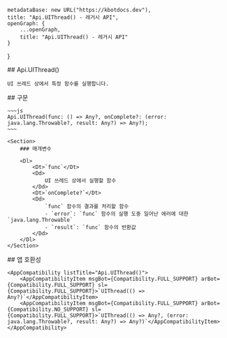 
    metadataBase: new URL("https://kbotdocs.dev"),
    title: "Api.UIThread() - 레거시 API",
    openGraph: {
        ...openGraph,
        title: "Api.UIThread() - 레거시 API"
    }
}

<Section>
    ## Api.UIThread()

    UI 쓰레드 상에서 특정 함수를 실행합니다.
</Section>
<Section>
    ## 구문

    ~~~js
    Api.UIThread(func: () => Any?, onComplete?: (error: java.lang.Throwable?, result: Any?) => Any?);
    ~~~

    <Section>
        ### 매개변수

        <Dl>
            <Dt>`func`</Dt>
            <Dd>
                UI 쓰레드 상에서 실행할 함수
            </Dd>
            <Dt>`onComplete?`</Dt>
            <Dd>
                `func` 함수의 결과를 처리할 함수
                - `error`: `func` 함수의 실행 도중 일어난 에러에 대한 `java.lang.Throwable`
                - `result`: `func` 함수의 반환값
            </Dd>
        </Dl>
    </Section>
</Section>
<Section>
    ## 앱 호환성

    <AppCompatibility listTitle="Api.UIThread()">
        <AppCompatibilityItem msgBot={Compatibility.FULL_SUPPORT} arBot={Compatibility.FULL_SUPPORT} sl={Compatibility.FULL_SUPPORT}>`UIThread(() => Any?)`</AppCompatibilityItem>
        <AppCompatibilityItem msgBot={Compatibility.FULL_SUPPORT} arBot={Compatibility.NO_SUPPORT} sl={Compatibility.FULL_SUPPORT}>`UIThread(() => Any?, (error: java.lang.Throwable?, result: Any?) => Any?)`</AppCompatibilityItem>
    </AppCompatibility>
</Section>